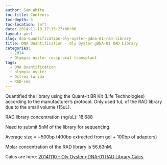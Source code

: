 ```yaml
---
author: Sam White
toc-title: Contents
toc-depth: 5
toc-location: left
date: 2014-11-10 17:13:23+00:00
layout: post
slug: dna-quantification-oly-oyster-gdna-01-rad-library
title: DNA Quantification - Oly Oyster gDNA-01 RAD Library
categories:
  - 2014
  - Olympia oyster reciprocal transplant
tags:
  - DNA Quantification
  - olympia oyster
  - Ostrea lurida
  - RAD-seq
---
```


Quantified the library using the Quant-It BR Kit (Life Technologies) according to the manufacturer's protocol. Only used 1uL of the RAD library due to the small volume (15uL).

RAD library concentration (ng/uL): 18.688

Need to submit 5nM of the library for sequencing.

Average size = ~500bp (400bp extracted from gel + 100bp of adapters)

Molar concentration of the RAD library is 56.63nM.

Calcs are here: [20141110 - Oly Oyster gDNA-01 RAD Library Calcs](https://docs.google.com/spreadsheets/d/13x43h_UrORasUZZPhPyCB0RIu0Kbjh3M1YBA_0Ee5dA/edit?usp=sharing)
